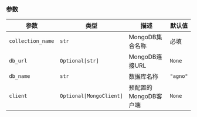 ### 参数

| 参数 | 类型 | 描述 | 默认值 |
|-----------|------|-------------|---------|
| `collection_name` | `str` | MongoDB集合名称 | 必填 |
| `db_url` | `Optional[str]` | MongoDB连接URL | `None` |
| `db_name` | `str` | 数据库名称 | `"agno"` |
| `client` | `Optional[MongoClient]` | 预配置的MongoDB客户端 | `None` |